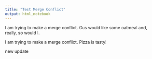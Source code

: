 ```yaml
---
title: "Test Merge Conflict"
output: html_notebook
---
```


I am trying to make a merge conflict. Gus would like some oatmeal and, really, so would I.

I am trying to make a merge conflict.  Pizza is tasty!

new update

